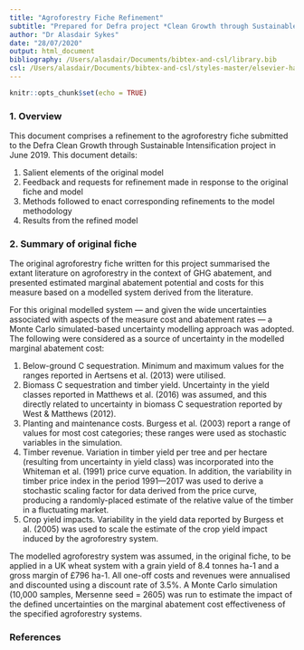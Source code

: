 ```yaml
---
title: "Agroforestry Fiche Refinement"
subtitle: "Prepared for Defra project *Clean Growth through Sustainable Intensification*"
author: "Dr Alasdair Sykes"
date: "28/07/2020"
output: html_document
bibliography: /Users/alasdair/Documents/bibtex-and-csl/library.bib
csl: /Users/alasdair/Documents/bibtex-and-csl/styles-master/elsevier-harvard2.csl
---
```


```r
knitr::opts_chunk$set(echo = TRUE)
```

### 1. Overview
This document comprises a refinement to the agroforestry fiche submitted to the Defra Clean Growth through Sustainable Intensification project in June 2019. This document details:

1. Salient elements of the original model
2. Feedback and requests for refinement made in response to the original fiche and model
3. Methods followed to enact corresponding refinements to the model methodology
4. Results from the refined model

### 2. Summary of original fiche
The original agroforestry fiche written for this project summarised the extant literature on agroforestry in the context of GHG abatement, and presented estimated marginal abatement potential and costs for this measure based on a modelled system derived from the literature.

For this original modelled system — and given the wide uncertainties associated with aspects of the measure cost and abatement rates — a Monte Carlo simulated-based uncertainty modelling approach was adopted. The following were considered as a source of uncertainty in the modelled marginal abatement cost:

1. Below-ground C sequestration. Minimum and maximum values for the ranges reported in Aertsens et al. (2013) were utilised.
2. Biomass C sequestration and timber yield. Uncertainty in the yield classes reported in Matthews et al. (2016) was assumed, and this directly related to uncertainty in biomass C sequestration reported by West & Matthews (2012).
3. Planting and maintenance costs. Burgess et al. (2003) report a range of values for most cost categories; these ranges were used as stochastic variables in the simulation.
4. Timber revenue. Variation in timber yield per tree and per hectare (resulting from uncertainty in yield class) was incorporated into the Whiteman et al. (1991) price curve equation. In addition, the variability in timber price index in the period 1991—2017 was used to derive a stochastic scaling factor for data derived from the price curve, producing a randomly-placed estimate of the relative value of the timber in a fluctuating market.
5. Crop yield impacts. Variability in the yield data reported by Burgess et al. (2005) was used to scale the estimate of the crop yield impact induced by the agroforestry system.

The modelled agroforestry system was assumed, in the original fiche, to be applied in a UK wheat system with a grain yield of 8.4 tonnes ha-1 and a gross margin of £796 ha-1. All one-off costs and revenues were annualised and discounted using a discount rate of 3.5%. A Monte Carlo simulation (10,000 samples, Mersenne seed = 2605) was run to estimate the impact of the defined uncertainties on the marginal abatement cost effectiveness of the specified agroforestry systems.



### References

